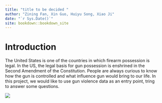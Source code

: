 ```yaml
--- 
title: "title to be decided "
author: "Zining Fan, Xin Guo, Huiyu Song, Xiao Ji"
date: "`r Sys.Date()`"
site: bookdown::bookdown_site
---
```


# Introduction

The United States is one of the countries in which firearm possession is legal. In the US, the legal basis for gun possession is enshrined in the Second Amendment of the Constitution. People are always curious to know how the gun is controlled and what influence gun would bring to our life. In this project, we would like to use gun violence data as an entry point,  tring to answer some questions. 

![](img/img1.jpg)